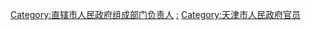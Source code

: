 [[Category:直辖市人民政府组成部门负责人|Category:直辖市人民政府组成部门负责人]]
[[Category:天津市人民政府组成部门|:]]
[[Category:天津市人民政府官员|Category:天津市人民政府官员]]